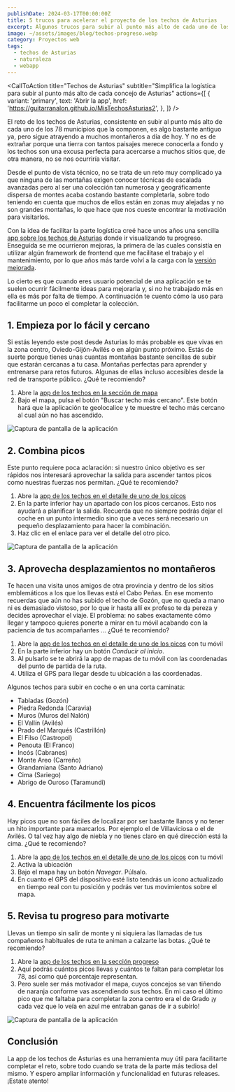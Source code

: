 ```yaml
---
publishDate: 2024-03-17T00:00:00Z
title: 5 trucos para acelerar el proyecto de los techos de Asturias
excerpt: Algunos trucos para subir al punto más alto de cada uno de los 78 concejos de Asturias de la manera más rápida posible
image: ~/assets/images/blog/techos-progreso.webp
category: Proyectos web
tags:
  - techos de Asturias
  - naturaleza
  - webapp
---
```



  <CallToAction
    title="Techos de Asturias"
    subtitle="Simplifica la logística para subir al punto más alto de cada concejo de Asturias"
    actions={[
      {
        variant: 'primary',
        text: 'Abrir la app',
        href: 'https://guitarranalon.github.io/MisTechosAsturias2',
      },
    ]}
  />

El reto de los techos de Asturias, consistente en subir al punto más alto de cada uno de los 78 municipios que la componen, es algo bastante antiguo ya, pero sigue atrayendo a muchos montañeros a día de hoy. Y no es de extrañar porque una tierra con tantos paisajes merece conocerla a fondo y los techos son una excusa perfecta para acercarse a muchos sitios que, de otra manera, no se nos ocurriría visitar.

Desde el punto de vista técnico, no se trata de un reto muy complicado ya que ninguna de las montañas exigen conocer técnicas de escalada avanzadas pero al ser una colección tan numerosa y geográficamente dispersa de montes acaba costando bastante completarla, sobre todo teniendo en cuenta que muchos de ellos están en zonas muy alejadas y no son grandes montañas, lo que hace que nos cueste encontrar la motivación para visitarlos.

Con la idea de facilitar la parte logística creé hace unos años una sencilla <a href="https://guitarranalon.github.io/techosdeasturias/" title="Ir a la aplicación antigua">app sobre los techos de Asturias</a> donde ir visualizando tu progreso. Enseguida se me ocurrieron mejoras, la primera de las cuales consistía en utilizar algún framework de frontend que me facilitase el trabajo y el mantenimiento, por lo que años más tarde volví a la carga con la <a href="https://guitarranalon.github.io/techosdeasturias/" title="Abrir la app de los Techos de Asturias">versión mejorada</a>.

Lo cierto es que cuando eres usuario potencial de una aplicación se te suelen ocurrir fácilmente ideas para mejorarla y, si no he trabajado más en ella es más por falta de tiempo. A continuación te cuento cómo la uso para facilitarme un poco el completar la colección.

## 1. Empieza por lo fácil y cercano

Si estás leyendo este post desde Asturias lo más probable es que vivas en la zona centro, Oviedo-Gijón-Avilés o en algún punto próximo. Estás de suerte porque tienes unas cuantas montañas bastante sencillas de subir que estarán cercanas a tu casa. Montañas perfectas para aprender y entrenarse para retos futuros. Algunas de ellas incluso accesibles desde la red de transporte público. ¿Qué te recomiendo?

1. Abre la <a href="https://guitarranalon.github.io/MisTechosAsturias2/#/mapa" title="Ir al mapa">app de los techos en la sección de mapa</a>
2. Bajo el mapa, pulsa el botón "Buscar techo más cercano". Este botón hará que la aplicación te geolocalice y te muestre el techo más cercano al cual aún no has ascendido.

![Captura de pantalla de la aplicación](/src/assets/images/blog/techos-mascercano.webp)

## 2. Combina picos

Este punto requiere poca aclaración: si nuestro único objetivo es ser rápidos nos interesará aprovechar la salida para ascender tantos picos como nuestras fuerzas nos permitan. ¿Qué te recomiendo?

1. Abre la <a href="https://guitarranalon.github.io/MisTechosAsturias2/#/detalle/11" title="Ir al detalle de un pico">app de los techos en el detalle de uno de los picos</a>
2. En la parte inferior hay un apartado con los picos cercanos. Esto nos ayudará a planificar la salida. Recuerda que no siempre podrás dejar el coche en un punto intermedio sino que a veces será necesario un pequeño desplazamiento para hacer la combinación.
3. Haz clic en el enlace para ver el detalle del otro pico.

![Captura de pantalla de la aplicación](/src/assets/images/blog/techos-picoscercanos.webp)

## 3. Aprovecha desplazamientos no montañeros

Te hacen una visita unos amigos de otra provincia y dentro de los sitios emblemáticos a los que los llevas está el Cabo Peñas. En ese momento recuerdas que aún no has subido el techo de Gozón, que no queda a mano ni es demasiado vistoso, por lo que ir hasta allí ex profeso te da pereza y decides aprovechar el viaje. El problema: no sabes exactamente cómo llegar y tampoco quieres ponerte a mirar en tu móvil acabando con la paciencia de tus acompañantes &hellip; ¿Qué te recomiendo?

1. Abre la <a href="https://guitarranalon.github.io/MisTechosAsturias2/#/detalle/26" title="Ir al detalle de un pico">app de los techos en el detalle de uno de los picos</a> con tu móvil
2. En la parte inferior hay un botón <i>Conducir al inicio</i>.
3. Al pulsarlo se te abrirá la app de mapas de tu móvil con las coordenadas del punto de partida de la ruta.
4. Utiliza el GPS para llegar desde tu ubicación a las coordenadas.

Algunos techos para subir en coche o en una corta caminata:

- Tabladas (Gozón)
- Piedra Redonda (Caravia)
- Muros (Muros del Nalón)
- El Vallín (Avilés)
- Prado del Marqués (Castrillón)
- El Filso (Castropol)
- Penouta (El Franco)
- Incós (Cabranes)
- Monte Areo (Carreño)
- Grandamiana (Santo Adriano)
- Cima (Sariego)
- Abrigo de Ouroso (Taramundi)

## 4. Encuentra fácilmente los picos

Hay picos que no son fáciles de localizar por ser bastante llanos y no tener un hito importante para marcarlos. Por ejemplo el de Villaviciosa o el de Avilés. O tal vez hay algo de niebla y no tienes claro en qué dirección está la cima. ¿Qué te recomiendo?

1. Abre la <a href="https://guitarranalon.github.io/MisTechosAsturias2/#/detalle/4" title="Ir al detalle de un pico">app de los techos en el detalle de uno de los picos</a> con tu móvil
2. Activa la ubicación
3. Bajo el mapa hay un botón <i>Navegar</i>. Púlsalo.
4. En cuanto el GPS del dispositivo esté listo tendrás un icono actualizado en tiempo real con tu posición y podrás ver tus movimientos sobre el mapa.

## 5. Revisa tu progreso para motivarte

Llevas un tiempo sin salir de monte y ni siquiera las llamadas de tus compañeros habituales de ruta te animan a calzarte las botas. ¿Qué te recomiendo?

1. Abre la <a href="https://guitarranalon.github.io/MisTechosAsturias2/#/progreso" title="Ir la sección de progreso">app de los techos en la sección progreso</a>
2. Aquí podrás cuántos picos llevas y cuántos te faltan para completar los 78, así como qué porcentaje representan.
3. Pero suele ser más motivador el mapa, cuyos concejos se van tiñendo de naranja conforme vas ascendiendo sus techos. En mi caso el último pico que me faltaba para completar la zona centro era el de Grado ¡y cada vez que lo veía en azul me entraban ganas de ir a subirlo!

![Captura de pantalla de la aplicación](/src/assets/images/blog/techos-progreso.webp)

## Conclusión

La app de los techos de Asturias es una herramienta muy útil para facilitarte completar el reto, sobre todo cuando se trata de la parte más tediosa del mismo. Y espero ampliar información y funcionalidad en futuras releases. ¡Estate atento!